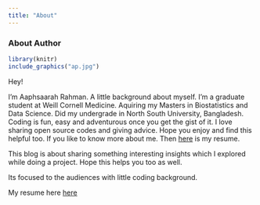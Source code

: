 ---
title: "About"
---

### About Author

```{r, out.width = '30%', fig.align="center", echo = FALSE}
library(knitr)
include_graphics("ap.jpg")
```

Hey!

I'm Aaphsaarah Rahman. A little background about myself. I'm a graduate student at Weill Cornell Medicine. Aquiring my Masters in Biostatistics and Data Science. Did my undergrade in North South University, Bangladesh. Coding is fun, easy and adventurous once you get the gist of it. I love sharing open source codes and giving advice. Hope you enjoy and find this helpful too.
If you like to know more about me. Then [here](Aaphsaarah_r.pdf) is my resume. 


This blog is about sharing something interesting insights which I explored while doing a project. Hope this helps you too as well. 

Its focused to the audiences with little coding background. 


My resume here [here](Aaphsaarah_r.pdf)


